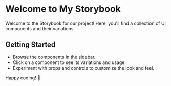 # Welcome to My Storybook

Welcome to the Storybook for our project! Here, you'll find a collection of UI components and their variations.

## Getting Started

- Browse the components in the sidebar.
- Click on a component to see its variations and usage.
- Experiment with props and controls to customize the look and feel.

Happy coding! 🚀

